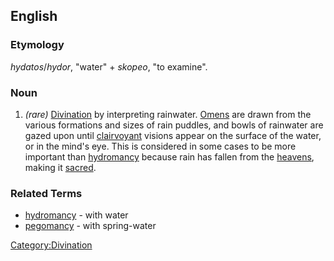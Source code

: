 ==English==

===Etymology===
{{Gr.}} ''hydatos''/''hydor'', "water" + ''skopeo'', "to examine".

===Noun===
{{en-noun|-}}

# ''(rare)'' [[divination|Divination]] by interpreting rainwater. [[Omen]]s are drawn from the various formations and sizes of rain puddles, and bowls of rainwater are gazed upon until [[clairvoyant]] visions appear on the surface of the water, or in the mind's eye. This is considered in some cases to be more important than [[hydromancy]] because rain has fallen from the [[heaven]]s, making it [[sacred]].

===Related Terms===
*[[hydromancy]] - with water
*[[pegomancy]] - with spring-water

[[Category:Divination]]